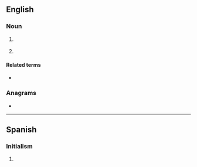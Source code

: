 {{also|ime|íme|îme|imɛ|-ime}}
==English==
{{wikipedia|Input method editor}}

===Noun===
{{en-noun}}

# {{lb|en|computing}} {{initialism of|input method editor|lang=en}}
#: {{ux|en|Japanese '''IMEs''' can work with both QWERTY keyboards and Japanese keyboards.}}
# {{lb|en|internet}} {{initialism of|in my experience|lang=en}}

====Related terms====
* {{l|en|IMO}}

===Anagrams===
* {{anagrams|en|EMI|MIE|Mei|Mie}}

----

==Spanish==

===Initialism===
{{rfc-header|Initialism}}
{{head|es|initialism}}

# {{initialism of|[[industria|Industria]] [[maquiladora|Maquiladora]] de [[exportación|Exportación]]|lang=es}}